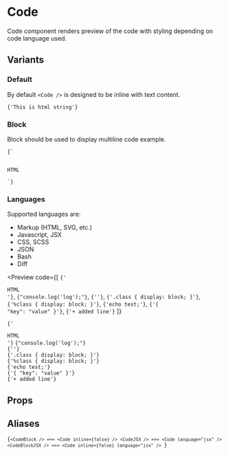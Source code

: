 
# Code

Code component renders preview of the code with styling depending on code language used.

## Variants

### Default

By default `<Code />` is designed to be inline with text content.

<Preview>
  <Code>{'This is <span>html</span> string'}</Code>
</Preview>

### Block

Block should be used to display multiline code example.

<Preview>
  <Code inline={false}>{`<div>
  <div>HTML</div>
</div>`}</Code>
</Preview>

### Languages

Supported languages are:

- Markup (HTML, SVG, etc.)
- Javascript, JSX
- CSS, SCSS
- JSON
- Bash
- Diff

<Preview
  code={[
    <Code>{'<div>HTML</div>'}</Code>,
    <Code language="javascript">{"console.log('log');"}</Code>,
    <Code language="jsx">{'<Component prop={prop} />'}</Code>,
    <Code language="css">{'.class { display: block; }'}</Code>,
    <Code language="scss">{'%class { display: block; }'}</Code>,
    <Code language="bash">{'echo test;'}</Code>,
    <Code language="json">{'{ "key": "value" }'}</Code>,
    <Code language="diff">{'+ added line'}</Code>
  ]}
>
  <Code>{'<div>HTML</div>'}</Code>
  <Code language="javascript">{"console.log('log');"}</Code>
  <br />
  <Code language="jsx">{'<Component prop={prop} />'}</Code>
  <br />
  <Code language="css">{'.class { display: block; }'}</Code>
  <br />
  <Code language="scss">{'%class { display: block; }'}</Code>
  <br />
  <Code language="bash">{'echo test;'}</Code>
  <br />
  <Code language="json">{'{ "key": "value" }'}</Code>
  <br />
  <Code language="diff">{'+ added line'}</Code>
  <br />
</Preview>

## Props

<ComponentDocs component={Code} />

## Aliases

<Code inline={false} language="jsx">{`<CodeBlock /> === <Code inline={false} />
<CodeJSX /> === <Code language="jsx" />
<CodeBlockJSX /> === <Code inline={false} language="jsx" />
`}</Code>
